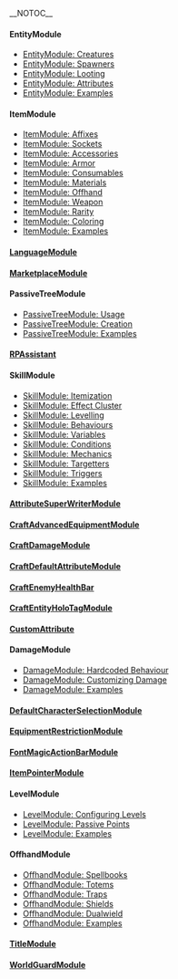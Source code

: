 __NOTOC__

==== EntityModule ====  
* [[EntityModule: Creatures]] 
* [[EntityModule: Spawners]] 
* [[EntityModule: Looting]] 
* [[EntityModule: Attributes]]
* [[EntityModule: Examples]]
==== ItemModule  ====  
* [[ItemModule: Affixes]] 
* [[ItemModule: Sockets]]
* [[ItemModule: Accessories]] 
* [[ItemModule: Armor]] 
* [[ItemModule: Consumables]] 
* [[ItemModule: Materials]]  
* [[ItemModule: Offhand]]  
* [[ItemModule: Weapon]] 
* [[ItemModule: Rarity]]
* [[ItemModule: Coloring]]
* [[ItemModule: Examples]]
==== [[LanguageModule]]  ====
==== [[MarketplaceModule]]  ====
==== PassiveTreeModule  ====
* [[PassiveTreeModule: Usage]] 
* [[PassiveTreeModule: Creation]] 
* [[PassiveTreeModule: Examples]]
==== [[RPAssistant]]  ====
==== SkillModule  ====
* [[SkillModule: Itemization]] 
* [[SkillModule: Effect Cluster]] 
* [[SkillModule: Levelling]] 
* [[SkillModule: Behaviours]] 
* [[SkillModule: Variables]] 
* [[SkillModule: Conditions]] 
* [[SkillModule: Mechanics]] 
* [[SkillModule: Targetters]] 
* [[SkillModule: Triggers]] 
* [[SkillModule: Examples]]
==== [[AttributeSuperWriterModule]]  ====
==== [[CraftAdvancedEquipmentModule]]  ====
==== [[CraftDamageModule]]  ====
==== [[CraftDefaultAttributeModule]]  ====
==== [[CraftEnemyHealthBar]]  ====
==== [[CraftEntityHoloTagModule]]  ====
==== [[CustomAttribute]]  ====
==== DamageModule  ====
* [[DamageModule: Hardcoded Behaviour]] 
* [[DamageModule: Customizing Damage]] 
* [[DamageModule: Examples]]
==== [[DefaultCharacterSelectionModule]]  ====
==== [[EquipmentRestrictionModule]]  ====
==== [[FontMagicActionBarModule]]  ====
==== [[ItemPointerModule]]  ====
==== LevelModule  ====
* [[LevelModule: Configuring Levels]] 
* [[LevelModule: Passive Points]] 
* [[LevelModule: Examples]]
==== OffhandModule  ====
* [[OffhandModule: Spellbooks]] 
* [[OffhandModule: Totems]] 
* [[OffhandModule: Traps]] 
* [[OffhandModule: Shields]] 
* [[OffhandModule: Dualwield]] 
* [[OffhandModule: Examples]]
==== [[TitleModule]]  ====
==== [[WorldGuardModule]]  ====

